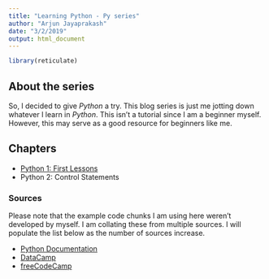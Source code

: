 ```yaml
---
title: "Learning Python - Py series"
author: "Arjun Jayaprakash"
date: "3/2/2019"
output: html_document
---
```


```r
library(reticulate)
```

## About the series

So, I decided to give _Python_ a try. This blog series is just me jotting down whatever I learn in _Python_. This isn't a tutorial since I am a beginner myself. However, this may serve as a good resource for beginners like me. 

## Chapters

* [Python 1: First Lessons](\post\2019\03\03\python-1)
* Python 2: Control Statements

### Sources

Please note that the example code chunks I am using here weren't developed by myself. I am collating these from multiple sources. I will populate the list below as the number of sources increase.

* [Python Documentation](https://docs.python.org/3/tutorial/index.html)
* [DataCamp](https://www.datacamp.com/courses/intro-to-python-for-data-science)
* [freeCodeCamp](https://www.youtube.com/watch?v=rfscVS0vtbw)